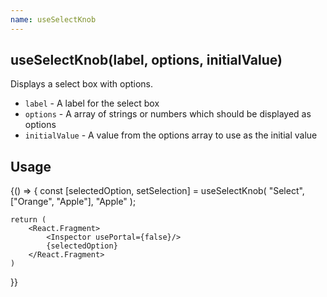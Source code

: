 ```yaml
---
name: useSelectKnob
---
```


## useSelectKnob(label, options, initialValue)

Displays a select box with options.

- `label` - A label for the select box
- `options` - A array of strings or numbers which should be displayed as options
- `initialValue` - A value from the options array to use as the initial value


## Usage
<Playground>
{() => {
     const [selectedOption, setSelection] = useSelectKnob(
        "Select",
        ["Orange", "Apple"],
        "Apple"
    );

    return (
        <React.Fragment>
            <Inspector usePortal={false}/>
            {selectedOption}
        </React.Fragment>
    )
  }}
</Playground>
